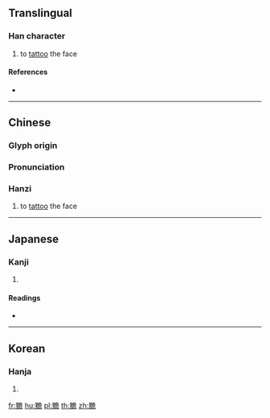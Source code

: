 {{character info/new}}
==Translingual==

===Han character===
{{Han char|rn=203|rad=黑|as=13|sn=25|four=67361|canj=WFNCR}}

# to [[tattoo]] the face

====References====
* {{Han ref|kx=1522.170|dkj=48215|dj=2057.220|hdz=74756.210|uh=9EF5|ud=40693|bh=F964|bd=63844}}

----

==Chinese==
{{zh-forms}}

===Glyph origin===
{{Han etym}}

===Pronunciation===
{{zh-pron
|m=dǎn
|c=daam2
|cat=v
}}

===Hanzi===
{{zh-hanzi}}

# to [[tattoo]] the face

----

==Japanese==

===Kanji===
{{ja-kanji|grade=|rs=黑13}}

# {{defn|lang=ja|sort=黑13}}

====Readings====
* {{ja-readings|on=[[たん]] (tan), [[せん]] (sen)|kun=[[はがれる]] (hagareru)}}

----

==Korean==

===Hanja===
{{ko-hanja|hangeul=[[담]]|eumhun=|rv=dam|mr=tam|y=tam}}

# {{defn|lang=ko|sort=黑13}}

[[fr:黵]]
[[hu:黵]]
[[pl:黵]]
[[th:黵]]
[[zh:黵]]